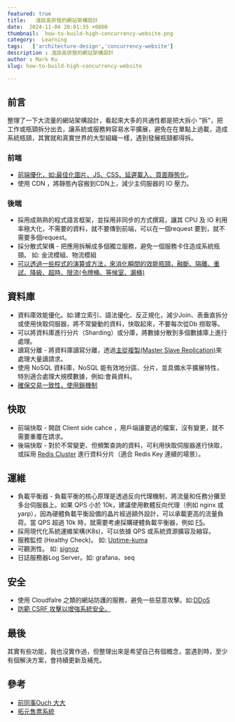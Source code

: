```yaml
---
featured: true
title:   淺談高併發的網站架構設計
date:  2024-11-04 20:01:35 +0800
thumbnail:  how-to-build-high-concurrency-website.png
category:  Learning  
tags:   ['architecture-design','concurrency-website']
description : 淺談高併發的網站架構設計
author : Mark Ku
slug: how-to-build-high-concurrency-website

---
```

## 前言
整理了一下大流量的網站架構設計，看起來大多的共通性都是把大拆小 "拆"，把工作或瓶頸拆分出去，讓系統或服務夠容易水平擴展，避免在在單點上過載，造成系統瓶頸，其實就和真實世界的大型組織一樣，遇到發展瓶頸都得拆。

### 前端
* [前端優化，如:最佳化圖片、JS、CSS、延遲載入、頁面靜態化](https://blog.markkulab.net/enhance-nextjs-performance/)。
* 使用 CDN ，將靜態內容搬到CDN上，減少主伺服器的 IO 壓力。

### 後端
* 採用成熟熟的程式語言框架，並採用非同步的方式撰寫，讓其 CPU 及 IO 利用率極大化，不需要的資料，就不要傳到前端，可以在一個request 要到，就不需要多個request。
* 採分散式架構 - 把應用拆解成多個獨立服務，避免一個服務卡住造成系統瓶頸。 如: 金流模組、物流模組
* [可以透過一些程式的演算或方法，來消化瞬間的效能瓶頸，融斷、隔離、重試、降級、超時、限流(令牌桶、等候室、漏桶)](https://blog.csdn.net/github_38592071/article/details/140196235)

## 資料庫
* 資料庫效能優化。如:建立索引、語法優化、反正規化，減少Join、表垂直拆分或使用快取伺服器，將不常變動的資料，快取起來，不要每次從Db 撈取等。
* 可以將資料庫進行分片（Sharding）或分庫，將數據分散到多個數據庫上進行處理。
* 讀寫分離 - 將資料庫讀寫分離，透過[主從複製(Master Slave Replication)](https://ithelp.ithome.com.tw/articles/10267454)來處理大量讀請求。
* 使用 NoSQL 資料庫，NoSQL 能有效地分區、分片，並具備水平擴展特性，特別適合處理大規模數據，例如:會員資料。
* [確保交易一致性，使用鎖機制](https://ouch1978.github.io/blog/2022/09/21/common-locks-in-programming-world)

## 快取
* 前端快取 - 開啟 Client side cahce ，用戶端讓要過的檔案，沒有變更，就不需要重覆在請求。
* 後端快取 - 對於不常變更、但頻繁查詢的資料，可利用快取伺服器進行快取，或採用 [Redis Cluster](https://isdaniel.github.io/redis-cluster-introduce-01/) 進行資料分片（適合 Redis Key 連續的場景）。

## 運維
* 負載平衡器 - 負載平衡的核心原理是透過反向代理機制，將流量和任務分攤至多台伺服器上。如果 QPS 小於 10k，建議使用軟體反向代理（例如 nginx 或 yarp），因為硬體負載平衡設備的晶片經過額外設計，可以承載更高的流量負荷。當 QPS 超過 10k 時，就需要考慮採購硬體負載平衡器，例如 [F5](https://www.f5.com/glossary/load-balancer)。
* 採用現代化系統運維架構(K8s)，可以依據 QPS 或系統資源擴容及縮容。
* 服務監控 (Healthy Check)。 如: [Uptime-kuma](https://blog.markkulab.net/2021/12/11/application-monitor-uptime-kuma/)
* 可觀測性。 如: [signoz](https://www.cnblogs.com/hacker-linner/p/17581720.html)
* 日誌服務器Log Server。如: grafana、seq

## 安全
* 使用 Cloudfalre 之類的網站防護的服務，避免一些惡意攻擊。如:[DDoS](https://blog.markkulab.net/2022/01/16/prevent-ddos/)
* [防範 CSRF 攻擊以增強系統安全。](https://www.telerik.com/blogs/protecting-nextjs-applications-cross-site-request-forgery-csrf-attacks)

## 最後
其實有些功能，我也沒實作過，但整理出來是希望自己有個概念，當遇到時，至少有個解決方案，會持續更新及補充。

## 參考
* [前同事Ouch 大大](https://ouch1978.github.io/)
* [拓元售票系統](https://aws.amazon.com/tw/solutions/case-studies/tixcraft/?fbclid=IwZXh0bgNhZW0CMTAAAR1OkXmUsFGJZ4x086DzwYbK4Ox1JEuJWDA6umSIx2edlKKucWm4jWU6PGY_aem_aztLGVHLLc9EvEnDe6WTMg)


